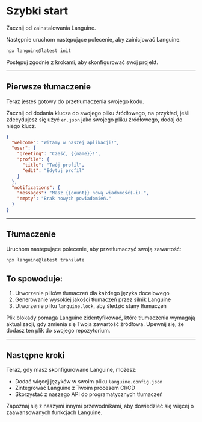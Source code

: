 # Szybki start

Zacznij od zainstalowania Languine.

Następnie uruchom następujące polecenie, aby zainicjować Languine.

```bash title="Terminal"
npx languine@latest init
```

Postępuj zgodnie z krokami, aby skonfigurować swój projekt.

---

## Pierwsze tłumaczenie

Teraz jesteś gotowy do przetłumaczenia swojego kodu.

Zacznij od dodania klucza do swojego pliku źródłowego, na przykład, jeśli zdecydujesz się użyć `en.json` jako swojego pliku źródłowego, dodaj do niego klucz.

```json title="src/locales/en.json"
{
  "welcome": "Witamy w naszej aplikacji!",
  "user": {
    "greeting": "Cześć, {{name}}!",
    "profile": {
      "title": "Twój profil",
      "edit": "Edytuj profil"
    }
  },
  "notifications": {
    "messages": "Masz {{count}} nową wiadomość(-i).",
    "empty": "Brak nowych powiadomień."
  }
}

```

---

## Tłumaczenie

Uruchom następujące polecenie, aby przetłumaczyć swoją zawartość:

```bash title="Terminal"
npx languine@latest translate
```

## To spowoduje:
1. Utworzenie plików tłumaczeń dla każdego języka docelowego
2. Generowanie wysokiej jakości tłumaczeń przez silnik Languine
3. Utworzenie pliku `languine.lock`, aby śledzić stany tłumaczeń

Plik blokady pomaga Languine zidentyfikować, które tłumaczenia wymagają aktualizacji, gdy zmienia się Twoja zawartość źródłowa. Upewnij się, że dodasz ten plik do swojego repozytorium.

---

## Następne kroki

Teraz, gdy masz skonfigurowane Languine, możesz:
- Dodać więcej języków w swoim pliku `languine.config.json`
- Zintegrować Languine z Twoim procesem CI/CD
- Skorzystać z naszego API do programatycznych tłumaczeń

Zapoznaj się z naszymi innymi przewodnikami, aby dowiedzieć się więcej o zaawansowanych funkcjach Languine.
